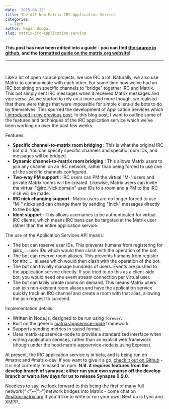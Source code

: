 ```yaml
---
date: '2015-04-22'
title: The All New Matrix-IRC Application Service
categories:
  - Tech
author: Kegan Dougal
slug: matrix-irc-application-service
---
```


<strong>This post has now been edited into a guide - you can find <a href="https://github.com/matrix-org/matrix-doc/blob/master/supporting-docs/guides/2015-08-21-application_services.md">the source in github</a>, and the <a href="http://matrix.org/docs/guides/application_services.html">formatted guide on the matrix.org website</a>!</strong>

<hr />

&nbsp;

Like a lot of open source projects, we use IRC a lot. Naturally, we also use Matrix to communicate with each other. For some time now we've had an IRC bot sitting on specific channels to "bridge" together IRC and Matrix. This bot simply sent IRC messages when it received Matrix messages and vice versa. As we started to rely on it more and more though, we realised that there were things that were impossible for simple client-side bots to do by themselves. This spurred the development of Application Services which <a href="/blog/2015/03/02/introduction-to-application-services/">I introduced in my previous post</a>. In this blog post, I want to outline some of the features and techniques of the IRC application service which we've been working on over the past few weeks.

Features:
<ul>
	<li><strong>Specific channel-to-matrix room bridging</strong> : This is what the original IRC bot did. You can specify specific channels and specific room IDs, and messages will be bridged.</li>
	<li><strong>Dynamic channel-to-matrix room bridging</strong> : This allows Matrix users to join any channel on an IRC network, rather than being forced to use one of the specific channels configured.</li>
	<li><strong>Two-way PM support</strong> : IRC users can PM the virtual "M-" users and private Matrix rooms will be created. Likewise, Matrix users can invite the virtual "@irc_Nick:domain" user IDs to a room and a PM to the IRC nick will be made.</li>
	<li><strong>IRC nick changing support </strong>: Matrix users are no longer forced to use "M-" nicks and can change them by sending "!nick" messages directly to the bridge.</li>
	<li><strong>Ident support</strong> : This allows usernames to be authenticated for virtual IRC clients, which means IRC bans can be targeted at the Matrix user rather than the entire application service.</li>
</ul>
The use of the Application Services API means:
<ul>
	<li>The bot can reserve user IDs. This prevents humans from registering for @irc_... user IDs which would then clash with the operation of the bot.</li>
	<li>The bot can reserve room aliases. This prevents humans from register for #irc_... aliases which would then clash with the operation of the bot.</li>
	<li>The bot can trivially manage hundreds of users. Events are pushed to the application service directly. If you tried to do this as a client-side bot, you would need one event stream connection per virtual user.</li>
	<li>The bot can lazily create rooms on demand. This means Matrix users can join non-existent room aliases and have the application service quickly track an IRC channel and create a room with that alias, allowing the join request to succeed.</li>
</ul>
Implementation details:
<ul>
	<li>Written in Node.js, designed to be run using <code>forever</code>.</li>
        <li>Built on the generic <a href="http://github.com/matrix-org/matrix-appservice-node">matrix-appservice-node</a> framework.</li>
	<li>Supports sending metrics in statsd format.</li>
	<li>Uses matrix-appservice-node to provide a standardised interface when writing application services, rather than an explicit web framework (though under the hood matrix-appservice-node is using Express).</li>
</ul>
At present, the IRC application service is in beta, and is being run on #matrix and #matrix-dev. If you want to give it a go, <a title="Matrix-IRC Application Service" href="https://github.com/matrix-org/matrix-appservice-irc">check it out on Github</a> - it is not currently released on npm. <b>N.B. it requires features from the develop branch of synapse; either run your own synapse off the develop branch or wait a few days for us to release Synapse 0.9.0</b>.

Needless to say, we look forward to this being the first of many full network{"<"}-{">"}network bridges into Matrix - come chat on <a href="/beta/#/room/#matrix:matrix.org">#matrix:matrix.org</a> if you'd like to write or run your own!  Next up is Lync and XMPP...